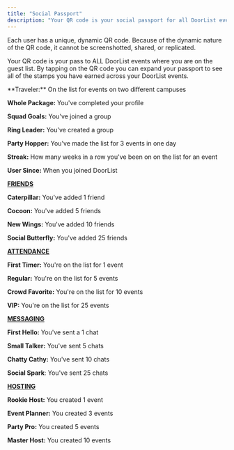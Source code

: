 ```yaml
---
title: "Social Passport"
description: "Your QR code is your social passport for all DoorList events"
---
```


Each user has a unique, dynamic QR code. Because of the dynamic nature of the QR code, it cannot be screenshotted, shared, or replicated.

Your QR code is your pass to ALL DoorList events where you are on the guest list. By tapping on the QR code you can expand your passport to see all of the stamps you have earned across your DoorList events.

<Accordion title="Stamps" defaultOpen={false}>
  **Traveler:** On the list for events on two different campuses

  **Whole Package:** You've completed your profile

  **Squad Goals:** You've joined a group

  **Ring Leader:** You've created a group

  **Party Hopper:** You've made the list for 3 events in one day

  **Streak:** How many weeks in a row you've been on on the list for an event

  **User Since:** When you joined DoorList



  **<u>FRIENDS</u>**

  **Caterpillar:** You've added 1 friend

  **Cocoon:** You've added 5 friends

  **New Wings:** You've added 10 friends

  **Social Butterfly:** You've added 25 friends



  **<u>ATTENDANCE</u>**

  **First Timer:** You're on the list for 1 event

  **Regular:** You're on the list for 5 events

  **Crowd Favorite:** You're on the list for 10 events

  **VIP:** You're on the list for 25 events



  **<u>MESSAGING</u>**

  **First Hello:** You've sent a 1 chat

  **Small Talker:** You've sent 5 chats

  **Chatty Cathy:** You've sent 10 chats

  **Social Spark**: You've sent 25 chats



  **<u>HOSTING</u>**

  **Rookie Host:** You created 1 event

  **Event Planner:**  You created 3 events

  **Party Pro:** You created 5 events

  **Master Host:** You created 10 events
</Accordion>